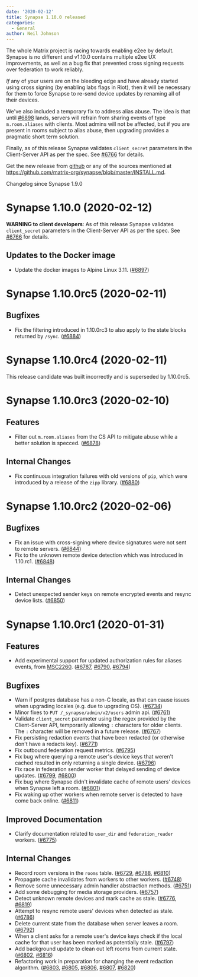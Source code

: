 ```yaml
---
date: '2020-02-12'
title: Synapse 1.10.0 released
categories:
  - General
author: Neil Johnson
---
```



The whole Matrix project is racing towards enabling e2ee by default. Synapse is no different and v1.10.0 contains multiple e2ee UX improvements, as well as a bug fix that prevented cross signing requests over federation to work reliably.

*If* any of your users are on the bleeding edge and have already started using cross signing (by enabling labs flags in Riot), then it will be necessary for them to force Synapse to re-send device updates by renaming all of their devices.

We've also included a temporary fix to address alias abuse. The idea is that until [#6898](https://github.com/matrix-org/synapse/issues/6898) lands, servers will refrain from sharing events of type ```m.room.aliases``` with clients. Most admins will not be affected, but if you are present in rooms subject to alias abuse, then upgrading provides a pragmatic short term solution.

Finally, as of this release Synapse validates ```client_secret``` parameters in the Client-Server API as per the spec. See [#6766](https://github.com/matrix-org/synapse/issues/6766) for details.


Get the new release from [github](https://github.com/matrix-org/synapse/releases/tag/v1.10.0) or any of the sources mentioned at https://github.com/matrix-org/synapse/blob/master/INSTALL.md.


Changelog since Synapse 1.9.0

Synapse 1.10.0 (2020-02-12)
===========================

**WARNING to client developers**: As of this release Synapse validates `client_secret` parameters in the Client-Server API as per the spec. See [\#6766](https://github.com/matrix-org/synapse/issues/6766) for details.

Updates to the Docker image
---------------------------

- Update the docker images to Alpine Linux 3.11. ([\#6897](https://github.com/matrix-org/synapse/issues/6897))


Synapse 1.10.0rc5 (2020-02-11)
==============================

Bugfixes
--------

- Fix the filtering introduced in 1.10.0rc3 to also apply to the state blocks returned by `/sync`. ([\#6884](https://github.com/matrix-org/synapse/issues/6884))

Synapse 1.10.0rc4 (2020-02-11)
==============================

This release candidate was built incorrectly and is superseded by 1.10.0rc5.

Synapse 1.10.0rc3 (2020-02-10)
==============================

Features
--------

- Filter out `m.room.aliases` from the CS API to mitigate abuse while a better solution is specced. ([\#6878](https://github.com/matrix-org/synapse/issues/6878))


Internal Changes
----------------

- Fix continuous integration failures with old versions of `pip`, which were introduced by a release of the `zipp` library. ([\#6880](https://github.com/matrix-org/synapse/issues/6880))


Synapse 1.10.0rc2 (2020-02-06)
==============================

Bugfixes
--------

- Fix an issue with cross-signing where device signatures were not sent to remote servers. ([\#6844](https://github.com/matrix-org/synapse/issues/6844))
- Fix to the unknown remote device detection which was introduced in 1.10.rc1. ([\#6848](https://github.com/matrix-org/synapse/issues/6848))


Internal Changes
----------------

- Detect unexpected sender keys on remote encrypted events and resync device lists. ([\#6850](https://github.com/matrix-org/synapse/issues/6850))


Synapse 1.10.0rc1 (2020-01-31)
==============================

Features
--------

- Add experimental support for updated authorization rules for aliases events, from [MSC2260](https://github.com/matrix-org/matrix-doc/pull/2260). ([\#6787](https://github.com/matrix-org/synapse/issues/6787), [\#6790](https://github.com/matrix-org/synapse/issues/6790), [\#6794](https://github.com/matrix-org/synapse/issues/6794))


Bugfixes
--------

- Warn if postgres database has a non-C locale, as that can cause issues when upgrading locales (e.g. due to upgrading OS). ([\#6734](https://github.com/matrix-org/synapse/issues/6734))
- Minor fixes to `PUT /_synapse/admin/v2/users` admin api. ([\#6761](https://github.com/matrix-org/synapse/issues/6761))
- Validate `client_secret` parameter using the regex provided by the Client-Server API, temporarily allowing `:` characters for older clients. The `:` character will be removed in a future release. ([\#6767](https://github.com/matrix-org/synapse/issues/6767))
- Fix persisting redaction events that have been redacted (or otherwise don't have a redacts key). ([\#6771](https://github.com/matrix-org/synapse/issues/6771))
- Fix outbound federation request metrics. ([\#6795](https://github.com/matrix-org/synapse/issues/6795))
- Fix bug where querying a remote user's device keys that weren't cached resulted in only returning a single device. ([\#6796](https://github.com/matrix-org/synapse/issues/6796))
- Fix race in federation sender worker that delayed sending of device updates. ([\#6799](https://github.com/matrix-org/synapse/issues/6799), [\#6800](https://github.com/matrix-org/synapse/issues/6800))
- Fix bug where Synapse didn't invalidate cache of remote users' devices when Synapse left a room. ([\#6801](https://github.com/matrix-org/synapse/issues/6801))
- Fix waking up other workers when remote server is detected to have come back online. ([\#6811](https://github.com/matrix-org/synapse/issues/6811))


Improved Documentation
----------------------

- Clarify documentation related to `user_dir` and `federation_reader` workers. ([\#6775](https://github.com/matrix-org/synapse/issues/6775))


Internal Changes
----------------

- Record room versions in the `rooms` table. ([\#6729](https://github.com/matrix-org/synapse/issues/6729), [\#6788](https://github.com/matrix-org/synapse/issues/6788), [\#6810](https://github.com/matrix-org/synapse/issues/6810))
- Propagate cache invalidates from workers to other workers. ([\#6748](https://github.com/matrix-org/synapse/issues/6748))
- Remove some unnecessary admin handler abstraction methods. ([\#6751](https://github.com/matrix-org/synapse/issues/6751))
- Add some debugging for media storage providers. ([\#6757](https://github.com/matrix-org/synapse/issues/6757))
- Detect unknown remote devices and mark cache as stale. ([\#6776](https://github.com/matrix-org/synapse/issues/6776), [\#6819](https://github.com/matrix-org/synapse/issues/6819))
- Attempt to resync remote users' devices when detected as stale. ([\#6786](https://github.com/matrix-org/synapse/issues/6786))
- Delete current state from the database when server leaves a room. ([\#6792](https://github.com/matrix-org/synapse/issues/6792))
- When a client asks for a remote user's device keys check if the local cache for that user has been marked as potentially stale. ([\#6797](https://github.com/matrix-org/synapse/issues/6797))
- Add background update to clean out left rooms from current state. ([\#6802](https://github.com/matrix-org/synapse/issues/6802), [\#6816](https://github.com/matrix-org/synapse/issues/6816))
- Refactoring work in preparation for changing the event redaction algorithm. ([\#6803](https://github.com/matrix-org/synapse/issues/6803), [\#6805](https://github.com/matrix-org/synapse/issues/6805), [\#6806](https://github.com/matrix-org/synapse/issues/6806), [\#6807](https://github.com/matrix-org/synapse/issues/6807), [\#6820](https://github.com/matrix-org/synapse/issues/6820))
